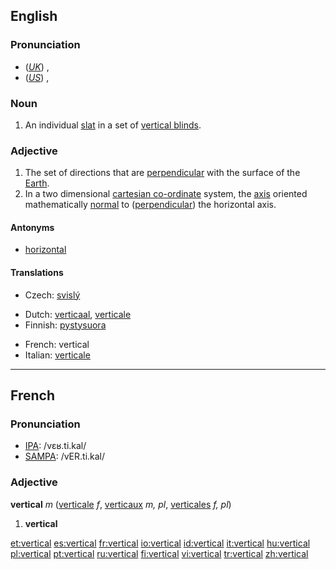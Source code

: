 ==English==
===Pronunciation===
*(''[[Received Pronunciation|UK]]'') {{IPA|/ˈvɜːtɪkəl/}}, {{SAMPA|/"v3:tIk@l/}}
*(''[[General American|US]]'') {{IPA|/ˈvɝtɪkəl/}}, {{SAMPA|/"v3`tIk@l/}}

===Noun===
{{en-noun}}
# An individual [[slat]] in a set of [[vertical blinds]].

===Adjective===
{{en-adj}}
#The set of directions that are [[perpendicular]] with the surface of the [[Earth]].
#In a two dimensional [[cartesian co-ordinate]] system, the [[axis]] oriented mathematically  [[normal]] to ([[perpendicular]]) the horizontal axis.

====Antonyms====
*[[horizontal]]

====Translations====
{{trans-top|being perpendicular with the surface of the Earth}}
*Czech: [[svislý]] {{m}}
{{trans-mid}}
{{trans-bottom}}
{{top}}
*Dutch: [[verticaal]], [[verticale]]
*Finnish: [[pystysuora]]
{{mid}}
*French: vertical
*Italian: [[verticale]]
{{bottom}}

----

==French==

===Pronunciation===
*[[w:IPA|IPA]]: /vɛʁ.ti.kal/
*[[w:SAMPA|SAMPA]]: /vER.ti.kal/

===Adjective===
{{fr-infl-adj|sm=vertical|sf=verticale|pm=verticaux|pf=verticales|smp=vɛʁ.ti.kal|sfp=vɛʁ.ti.kal|pmp=vɛʁ.ti.kɔ|pfp=vɛʁ.ti.kal}}
'''vertical''' ''m'' ([[verticale]] ''f'', [[verticaux]] ''m, pl'', [[verticales]] ''f, pl'')

#'''vertical'''

[[et:vertical]]
[[es:vertical]]
[[fr:vertical]]
[[io:vertical]]
[[id:vertical]]
[[it:vertical]]
[[hu:vertical]]
[[pl:vertical]]
[[pt:vertical]]
[[ru:vertical]]
[[fi:vertical]]
[[vi:vertical]]
[[tr:vertical]]
[[zh:vertical]]